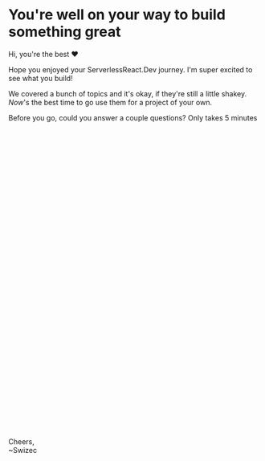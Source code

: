 


# You're well on your way to build something great

Hi, you're the best ❤️

Hope you enjoyed your ServerlessReact.Dev journey. I'm super excited to see what you build!

We covered a bunch of topics and it's okay, if they're still a little shakey. _Now_'s the best time to go use them for a project of your own.

<Vimeo id="407198463" />

Before you go, could you answer a couple questions? Only takes 5 minutes

<div
  class="typeform-widget"
  data-url="https://swizecteller.typeform.com/to/SVQpYZ"
  data-transparency="50"
  data-hide-headers="true"
  data-hide-footer="true"
  style="width: 100%; height: 600px;"
></div>

Cheers,<br/>
~Swizec
